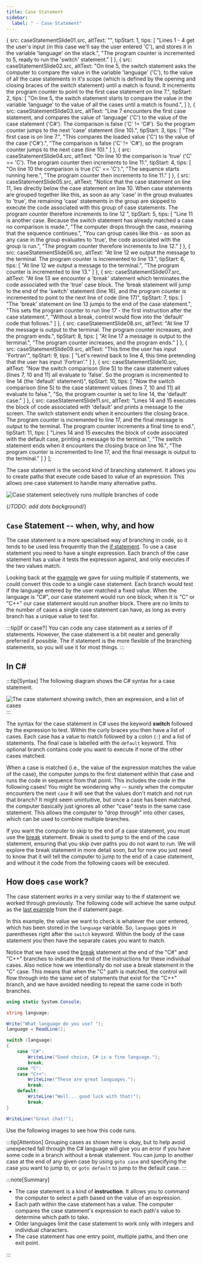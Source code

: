 ```yaml
---
title: Case Statement
sidebar: 
  label: " - Case Statement"
---
```



  {
    src: caseStatementSlide01.src,
    altText: "",
    tipStart: 1,
    tips: [
      "Lines 1 - 4 get the user's input (in this case we'll say the user entered 'C'), and stores it in the variable 'language' on the stack.",
      "The program counter is incremented to 5, ready to run the 'switch' statement."
    ]
  },
  {
    src: caseStatementSlide02.src,
    altText: "On line 5, the switch statement asks the computer to compare the value in the variable 'language' ('C'), to the value of all the case statements in it's scope (which is defined by the opening and closing braces of the switch statement) until a match is found. It increments the program counter to point to the first case statement on line 7.",
    tipStart: 2,
    tips: [
      "On line 5, the switch statement starts to compare the value in the variable 'language' to the value of all the cases until a match is found.",
    ]
  },
  {
    src: caseStatementSlide03.src,
    altText: "Line 7 encounters the first case statement, and compares the value of 'language' ('C') to the value of the case statement ('C#'). The comparison is false ('C' != 'C#'). So the program counter jumps to the next 'case' statement (line 10).",
    tipStart: 3,
    tips: [
      "The first case is on line 7.",
      "This compares the loaded value ('C') to the value of the case ('C#').",
      "The comparison is <span class='booleanFalse'>false</span> ('C' != 'C#'), so the program counter jumps to the next case (line 10)."
    ]
  },
  {
    src: caseStatementSlide04.src,
    altText: "On line 10 the comparison is 'true' ('C' == 'C'). The program counter then increments to line 11.",
    tipStart: 4,
    tips: [
      "On line 10 the comparison is <span class='booleanTrue'>true</span> ('C' == 'C').",
      "The sequence starts running here.",
      "The program counter then increments to line 11."
    ]
  },
  {
    src: caseStatementSlide05.src,
    altText: "Notice that the case statement on line 11, lies directly below the case statement on line 10. When case statements are grouped together like this, as soon as any 'case' in the group evaluates to 'true', the remaining 'case' statements in the group are skipped to execute the code associated with this group of case statements. The program counter therefore increments to line 12 ",
    tipStart: 5,
    tips: [
      "Line 11 is another case. Because the switch statement has already matched a case no comparison is made.",
      "The computer drops through the case, meaning that the sequence continues.",
      "You can group cases like this - as soon as any case in the group evaluates to 'true', the code associated with the group is run.",
      "The program counter therefore increments to line 12."
    ]
  },
  {
    src: caseStatementSlide06.src,
    altText: "At line 12 we output the message to the terminal. The program counter is incremented to line 13.",
    tipStart: 6,
    tips: [
      "At line 12 we output a message to the terminal.",
      "The program counter is incremented to line 13."
    ]
  },
  {
    src: caseStatementSlide07.src,
    altText: "At line 13 we encounter a 'break' statement which terminates the code associated with the 'true' case block. The 'break statement will jump to the end of the 'switch' statement (line 16), and the program counter is incremented to point to the next line of code (line 17)",
    tipStart: 7,
    tips: [
      "The 'break' statement on line 13 jumps to the end of the case statement.",
      "This sets the program counter to run line 17 - the first instruction after the case statement.",
      "Without a break, control would flow into the 'default' code that follows."
    ]
  },
  {
    src: caseStatementSlide08.src,
    altText: "At line 17 the message is output to the terminal. The program counter increases, and the program ends.",
    tipStart: 8,
    tips: [
      "At line 17 a message is output to the terminal.",
      "The program counter increases, and the program ends."
    ]
  },
  {
    src: caseStatementSlide09.src,
    altText: "This time the user has input 'Fortran'",
    tipStart: 9,
    tips: [
      "Let's rewind back to line 4, this time pretending that the user has input 'Fortran'."
    ]
  },
  {
    src: caseStatementSlide10.src,
    altText: "Now the switch comparison (line 5) to the case statement values (lines 7, 10 and 11) all evaluate to 'false'. So the program is incremented to line 14 (the 'default' statement)",
    tipStart: 10,
    tips: [
      "Now the switch comparison (line 5) to the case statement values (lines 7, 10 and 11) all evaluate to <span class='booleanFalse'>false</span>.",
      "So, the program counter is set to line 14, the 'default' case."
    ]
  },
  {
    src: caseStatementSlide11.src,
    altText: "Lines 14 and 15 executes the block of code associated with 'default' and prints a message to the screen. The switch statement ends when it encounters the closing brace. The program counter is incremented to line 17, and the final message is output to the terminal. The program counter increments a final time to end.",
    tipStart: 11,
    tips: [
      "Lines 14 and 15 executes the block of code associated with the default case, printing a message to the terminal.",
      "The switch statement ends when it encounters the closing brace on line 16.",
      "The program counter is incremented to line 17, and the final message is output to the terminal."
    ]
  }
];

The case statement is the second kind of branching statement. It allows you to create paths that execute code based to value of an expression. This allows one case statement to handle many alternative paths.

![Case statement selectively runs multiple branches of code](./images/statement-case.png "Case statement selectively runs multiple branches of code")

{/*TODO: add dots background*/}

## `Case` Statement -- when, why, and how

The case statement is a more specialised way of branching in code, so it tends to be used less frequently than the [if statement](/book/part-1-instructions/3-control-flow/2-trailside/03-1-if). To use a case statement you need to have a single expression. Each branch of the case statement has a value it tests the expression against, and only executes if the two values match.

Looking back at the [example](/book/part-1-instructions/3-control-flow/2-trailside/03-1-if#multiple-if-statements-combined) we gave for using multiple if statements, we could convert this code to a single case statement. Each branch would test if the language entered by the user matched a fixed value. When the language is "C#", our case statement would run one block; when it is "C" or "C++" our case statement would run another block. There are no limits to the number of cases a single case statement can have, as long as every branch has a unique value to test for.

:::tip[If or case?]
You can code any case statement as a series of if statements. However, the case statement is a bit neater and generally preferred if possible. The if statement is the more flexible of the branching statements, so you will use it for most things.
:::

## In C#

:::tip[Syntax]
The following diagram shows the C# syntax for a case statement.

![The case statement showing switch, then an expression, and a list of cases](./images/case-statement.png)
:::

The syntax for the case statement in C# uses the keyword **switch** followed by the expression to test.
Within the curly braces you then have a list of cases.
Each case has a value to match followed by a colon (`:`) and a list of statements.
The final case is labelled with the `default` keyword.
This optional branch contains code you want to execute if none of the other cases matched.

When a case is matched (i.e., the value of the expression matches the value of the case), the computer jumps to the first statement within that case and runs the code in sequence from that point.
This includes the code in the following cases!
You might be wondering why -- surely when the computer encounters the next `case` it will see that the values don't match and not run that branch?
It might seem unintuitive, but once a case has been matched, the computer basically just ignores all other "case" tests in the same case statement.
This allows the computer to "drop through" into other cases, which can be used to combine multiple branches.

If you want the computer to skip to the end of a case statement, you must use the [break](/book/part-1-instructions/3-control-flow/2-trailside/05-1-break) statement.
Break is used to jump to the end of the case statement, ensuring that you skip over paths you do not want to run.
We will explore the break statement in more detail soon, but for now you just need to know that it will tell the computer to jump to the end of a case statement, and without it the code from the following cases will be executed.

## How does `case` work?

The case statement works in a very similar way to the if statement we worked through previously. The following code will achieve the same output as the [last example](/book/part-1-instructions/3-control-flow/2-trailside/03-1-if#multiple-if-statements-combined) from the if statement page.

In this example, the value we want to check is whatever the user entered, which has been stored in the `language` variable.
So, `language` goes in parentheses right after the `switch` keyword.
 Within the body of the case statement you then have the separate cases you want to match.

Notice that we have used the [break](/book/part-1-instructions/3-control-flow/2-trailside/05-1-break) statement at the end of the "C#" and "C++" branches to indicate the end of the instructions for these individual cases. Also notice how we intentionally do not use a break statement in the "C" case. This means that when the "C" path is matched, the control will flow through into the same set of statements that exist for the "C++" branch, and we have avoided needing to repeat the same code in both branches.

```csharp
using static System.Console;

string language;

Write("What language do you use? ");
language = ReadLine();

switch (language)
{
    case "C#":
        WriteLine("Good choice, C# is a fine language.");
        break;
    case "C":
    case "C++":
        WriteLine("These are great languages.");
        break;
    default:
        WriteLine("Well... good luck with that!");
        break;
}

WriteLine("Great chat!");
```

Use the following images to see how this code runs.

<MySwiper client:only height="" images={sliderImagesCaseStatement}></MySwiper>

:::tip[Attention]
Grouping cases as shown here is okay, but to help avoid unexpected fall through the C# language will give you an error if you have some code in a branch without a break statement. You can jump to another case at the end of any given case by using `goto case` and specifying the case you want to jump to, or `goto default` to jump to the default case.
:::

:::note[Summary]

- The case statement is a kind of **instruction**. It allows you to command the computer to select a path based on the value of an expression.
- Each path within the case statement has a value. The computer compares the case statement's expression to each path's value to determine which path to take.
- Older languages limit the case statement to work only with integers and individual characters.
- The case statement has one entry point, multiple paths, and then one exit point.

:::
